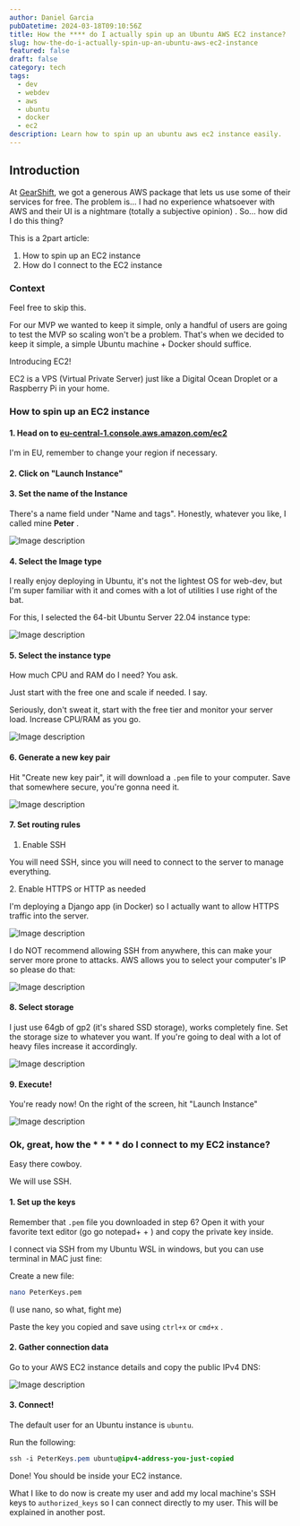 ```yaml
---
author: Daniel Garcia
pubDatetime: 2024-03-18T09:10:56Z
title: How the **** do I actually spin up an Ubuntu AWS EC2 instance?
slug: how-the-do-i-actually-spin-up-an-ubuntu-aws-ec2-instance
featured: false
draft: false
category: tech
tags:
  - dev
  - webdev
  - aws
  - ubuntu
  - docker
  - ec2
description: Learn how to spin up an ubuntu aws ec2 instance easily.
---
```



## Introduction

At [GearShift](http://gearshift.es), we got a generous AWS package that lets us use some of their services for free\. The problem is… I had no experience whatsoever with AWS and their UI is a nightmare \(totally a subjective opinion\) \. So… how did I do this thing?

This is a 2part article:

1. How to spin up an EC2 instance
2. How do I connect to the EC2 instance

<WebsiteDesignCTA client:visible />

### Context

Feel free to skip this\.

For our MVP we wanted to keep it simple, only a handful of users are going to test the MVP so scaling won't be a problem\. That's when we decided to keep it simple, a simple Ubuntu machine \+ Docker should suffice\.

Introducing EC2\!

EC2 is a VPS \(Virtual Private Server\) just like a Digital Ocean Droplet or a Raspberry Pi in your home\.

### How to spin up an EC2 instance

#### 1\. Head on to [eu-central-1.console.aws.amazon.com/ec2](https://eu-central-1.console.aws.amazon.com/ec2)

I'm in EU, remember to change your region if necessary.

#### 2\. Click on "Launch Instance"

#### 3\. Set the name of the Instance

There's a name field under "Name and tags"\. Honestly, whatever you like, I called mine **Peter** \.

![Image description](https://dev-to-uploads.s3.amazonaws.com/uploads/articles/86ovju957mqduv56tcsg.png)

#### 4\. Select the Image type

I really enjoy deploying in Ubuntu, it's not the lightest OS for web-dev, but I'm super familiar with it and comes with a lot of utilities I use right of the bat\.

For this, I selected the 64-bit Ubuntu Server 22.04 instance type:

![Image description](https://dev-to-uploads.s3.amazonaws.com/uploads/articles/mnhz1gpx8lhuag6sewwc.png)

#### 5\. Select the instance type

How much CPU and RAM do I need? You ask\.

Just start with the free one and scale if needed\. I say\.

Seriously, don't sweat it, start with the free tier and monitor your server load\. Increase CPU/RAM as you go\.

![Image description](https://dev-to-uploads.s3.amazonaws.com/uploads/articles/eak2hvikbiosgfxrs5rv.png)

#### 6\. Generate a new key pair

Hit "Create new key pair", it will download a `.pem` file to your computer\. Save that somewhere secure, you're gonna need it\.

![Image description](https://dev-to-uploads.s3.amazonaws.com/uploads/articles/g1ph2imfiog2kageh145.png)

#### 7\. Set routing rules

1. Enable SSH

You will need SSH, since you will need to connect to the server to manage everything\.

2\. Enable HTTPS or HTTP as needed

I'm deploying a Django app \(in Docker\) so I actually want to allow HTTPS traffic into the server\.

![Image description](https://dev-to-uploads.s3.amazonaws.com/uploads/articles/7nbaw7jtk7x2qbxdbnuv.png)

I do NOT recommend allowing SSH from anywhere, this can make your server more prone to attacks\. AWS allows you to select your computer's IP so please do that:

![Image description](https://dev-to-uploads.s3.amazonaws.com/uploads/articles/7pvf2gn8za7zs65shelt.png)

#### 8\. Select storage

I just use 64gb of gp2 \(it's shared SSD storage\), works completely fine\. Set the storage size to whatever you want\. If you're going to deal with a lot of heavy files increase it accordingly\.

![Image description](https://dev-to-uploads.s3.amazonaws.com/uploads/articles/fm7ocp12lj42raiq1tx2.png)

#### 9\. Execute\!

You're ready now\! On the right of the screen, hit "Launch Instance"

![Image description](https://dev-to-uploads.s3.amazonaws.com/uploads/articles/150r8ah7e662q7bp87c1.png)

### Ok, great, how the \* \* \* \* do I connect to my EC2 instance?

Easy there cowboy\.

We will use SSH\.

#### 1\. Set up the keys

Remember that `.pem` file you downloaded in step 6? Open it with your favorite text editor \(go go notepad\+ \+ \) and copy the private key inside\.

I connect via SSH from my Ubuntu WSL in windows, but you can use terminal in MAC just fine:

Create a new file:

```bash
nano PeterKeys.pem
```

\(I use nano, so what, fight me\)

Paste the key you copied and save using `ctrl+x` or `cmd+x` \.

#### 2\. Gather connection data

Go to your AWS EC2 instance details and copy the public IPv4 DNS:

![Image description](https://dev-to-uploads.s3.amazonaws.com/uploads/articles/eprk202firfeeb8spoxq.png)

#### 3\. Connect\!

The default user for an Ubuntu instance is `ubuntu`.

Run the following:

```css
ssh -i PeterKeys.pem ubuntu@ipv4-address-you-just-copied
```

Done! You should be inside your EC2 instance.

What I like to do now is create my user and add my local machine's SSH keys to `authorized_keys` so I can connect directly to my user\. This will be explained in another post.
